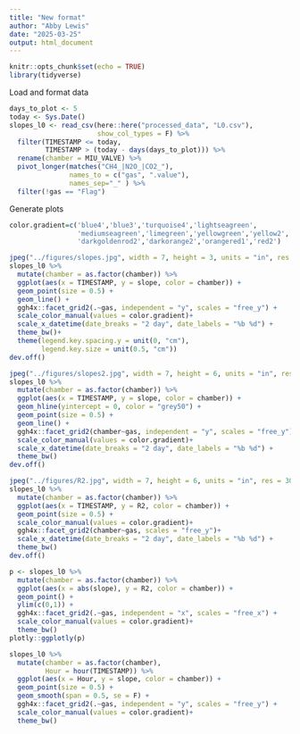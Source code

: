 ```yaml
---
title: "New format"
author: "Abby Lewis"
date: "2025-03-25"
output: html_document
---
```


```r
knitr::opts_chunk$set(echo = TRUE)
library(tidyverse)
```

Load and format data

```r
days_to_plot <- 5
today <- Sys.Date()
slopes_l0 <- read_csv(here::here("processed_data", "L0.csv"), 
                      show_col_types = F) %>%
  filter(TIMESTAMP <= today,
         TIMESTAMP > (today - days(days_to_plot))) %>% 
  rename(chamber = MIU_VALVE) %>%
  pivot_longer(matches("CH4_|N2O_|CO2_"), 
               names_to = c("gas", ".value"), 
               names_sep="_" ) %>%
  filter(!gas == "Flag")
```

Generate plots

```r
color.gradient=c('blue4','blue3','turquoise4','lightseagreen',
                 'mediumseagreen','limegreen','yellowgreen','yellow2',
                 'darkgoldenrod2','darkorange2','orangered1','red2')

jpeg("../figures/slopes.jpg", width = 7, height = 3, units = "in", res = 300)
slopes_l0 %>%
  mutate(chamber = as.factor(chamber)) %>%
  ggplot(aes(x = TIMESTAMP, y = slope, color = chamber)) +
  geom_point(size = 0.5) +
  geom_line() +
  ggh4x::facet_grid2(.~gas, independent = "y", scales = "free_y") +
  scale_color_manual(values = color.gradient)+
  scale_x_datetime(date_breaks = "2 day", date_labels = "%b %d") +
  theme_bw()+
  theme(legend.key.spacing.y = unit(0, "cm"),
        legend.key.size = unit(0.5, "cm"))
dev.off()

jpeg("../figures/slopes2.jpg", width = 7, height = 6, units = "in", res = 300)
slopes_l0 %>%
  mutate(chamber = as.factor(chamber)) %>%
  ggplot(aes(x = TIMESTAMP, y = slope, color = chamber)) +
  geom_hline(yintercept = 0, color = "grey50") +
  geom_point(size = 0.5) +
  geom_line() +
  ggh4x::facet_grid2(chamber~gas, independent = "y", scales = "free_y") +
  scale_color_manual(values = color.gradient)+
  scale_x_datetime(date_breaks = "2 day", date_labels = "%b %d") +
  theme_bw()
dev.off()

jpeg("../figures/R2.jpg", width = 7, height = 6, units = "in", res = 300)
slopes_l0 %>%
  mutate(chamber = as.factor(chamber)) %>%
  ggplot(aes(x = TIMESTAMP, y = R2, color = chamber)) +
  geom_point(size = 0.5) +
  scale_color_manual(values = color.gradient)+
  ggh4x::facet_grid2(chamber~gas, scales = "free_y")+
  scale_x_datetime(date_breaks = "2 day", date_labels = "%b %d") +
  theme_bw()
dev.off()

p <- slopes_l0 %>% 
  mutate(chamber = as.factor(chamber)) %>%
  ggplot(aes(x = abs(slope), y = R2, color = chamber)) +
  geom_point() +
  ylim(c(0,1)) +
  ggh4x::facet_grid2(.~gas, independent = "x", scales = "free_x") +
  scale_color_manual(values = color.gradient)+
  theme_bw()
plotly::ggplotly(p)

slopes_l0 %>%
  mutate(chamber = as.factor(chamber),
         Hour = hour(TIMESTAMP)) %>%
  ggplot(aes(x = Hour, y = slope, color = chamber)) +
  geom_point(size = 0.5) +
  geom_smooth(span = 0.5, se = F) +
  ggh4x::facet_grid2(.~gas, independent = "y", scales = "free_y") +
  scale_color_manual(values = color.gradient)+
  theme_bw()
```

